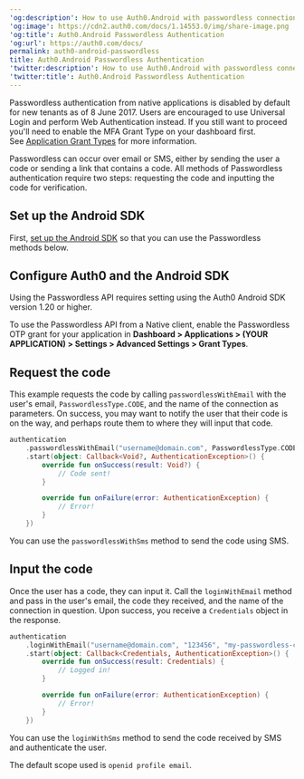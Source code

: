 ---
'og:description': How to use Auth0.Android with passwordless connections
'og:image': https://cdn2.auth0.com/docs/1.14553.0/img/share-image.png
'og:title': Auth0.Android Passwordless Authentication
'og:url': https://auth0.com/docs/
permalink: auth0-android-passwordless
title: Auth0.Android Passwordless Authentication
'twitter:description': How to use Auth0.Android with passwordless connections
'twitter:title': Auth0.Android Passwordless Authentication
---
<Warning>

Passwordless authentication from native applications is disabled by default for new tenants as of 8 June 2017. Users are encouraged to use Universal Login and perform Web Authentication instead. If you still want to proceed you'll need to enable the MFA Grant Type on your dashboard first. See [Application Grant Types](/docs/get-started/applications/application-grant-types) for more information.

</Warning>

<Tooltip tip="Passwordless: Form of authentication that does not rely on a password as the first factor." cta="View Glossary" href="/docs/glossary?term=Passwordless">Passwordless</Tooltip> can occur over email or SMS, either by sending the user a code or sending a link that contains a code. All methods of Passwordless authentication require two steps: requesting the code and inputting the code for verification.

## Set up the Android SDK

First, [set up the Android SDK](/docs/libraries/auth0-android) so that you can use the Passwordless methods below.

## Configure Auth0 and the Android SDK

<Callout icon="file-lines" color="#0EA5E9" iconType="regular">

Using the Passwordless API requires setting using the Auth0 Android SDK version 1.20 or higher.

</Callout>

To use the Passwordless API from a Native client, enable the Passwordless OTP grant for your application in **Dashboard > Applications > (YOUR APPLICATION) > Settings > Advanced Settings > Grant Types**.

## Request the code

This example requests the code by calling `passwordlessWithEmail` with the user's email, `PasswordlessType.CODE`, and the name of the connection as parameters. On success, you may want to notify the user that their code is on the way, and perhaps route them to where they will input that code.

```kotlin lines
authentication
    .passwordlessWithEmail("username@domain.com", PasswordlessType.CODE, "my-passwordless-connection")
    .start(object: Callback<Void?, AuthenticationException>() {
        override fun onSuccess(result: Void?) {
            // Code sent!
        }

        override fun onFailure(error: AuthenticationException) {
            // Error!
        }
    })
```






You can use the `passwordlessWithSms` method to send the code using SMS.

## Input the code

Once the user has a code, they can input it. Call the `loginWithEmail` method and pass in the user's email, the code they received, and the name of the connection in question. Upon success, you receive a `Credentials` object in the response.

```kotlin lines
authentication
    .loginWithEmail("username@domain.com", "123456", "my-passwordless-connection")
    .start(object: Callback<Credentials, AuthenticationException>() {
        override fun onSuccess(result: Credentials) {
            // Logged in!
        }

        override fun onFailure(error: AuthenticationException) {
            // Error!
        }
    })
```






You can use the `loginWithSms` method to send the code received by SMS and authenticate the user.

The default scope used is `openid profile email`.